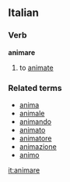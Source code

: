 ==Italian==
===Verb===
'''animare'''

# to [[animate]]

===Related terms===
*[[anima]]
*[[animale]]
*[[animando]]
*[[animato]]
*[[animatore]]
*[[animazione]]
*[[animo]]

[[it:animare]]